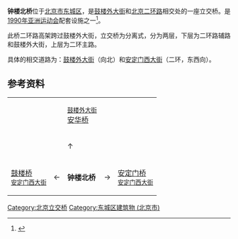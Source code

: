 {{Coord|39.947536|116.389316|type:landmark_region:CN-11_source:GoogleMaps|display=title}}
'''钟楼北桥'''位于[[北京市|北京市]][[东城区|东城区]]，是[[鼓楼外大街|鼓楼外大街]]和[[北京二环路|北京二环路]]相交处的一座立交桥。是[[1990年亚洲运动会|1990年亚洲运动会]]配套设施之一<ref>{{cite book|title=《见证北京 1919－2004》|author=[[中共北京市委党史研究室|中共北京市委党史研究室]]|location=[[北京|北京]]|publisher=[[北京燕山出版社|北京燕山出版社]]|isbn=7-5402-1635-2|date=2004年9月}}</ref>。

此桥二环路高架跨过鼓楼外大街，立交桥为分离式，分为两层，下层为二环路辅路和鼓楼外大街，上层为二环主路。

具体的相交道路为：[[鼓楼外大街|鼓楼外大街]]（向北）和[[安定门西大街|安定门西大街]]（二环，东西向）。

== 参考资料 ==
{{reflist}}

{| style="text-align: center;" align="center"
| || || <small>[[鼓楼外大街|鼓楼外大街]]</small><br />[[安华桥|安华桥]]|| ||
|-
| || || ↑ || ||
|-
| [[鼓楼桥|鼓楼桥]]<br /><small>[[安定门西大街|安定门西大街]]</small> || ← || '''钟楼北桥''' || → || [[安定门桥|安定门桥]]<br /><small>[[安定门西大街|安定门西大街]]</small>
|}

{{北京二环路}}
[[Category:北京立交桥|Category:北京立交桥]]
[[Category:东城区建筑物_(北京市)|Category:东城区建筑物 (北京市)]]